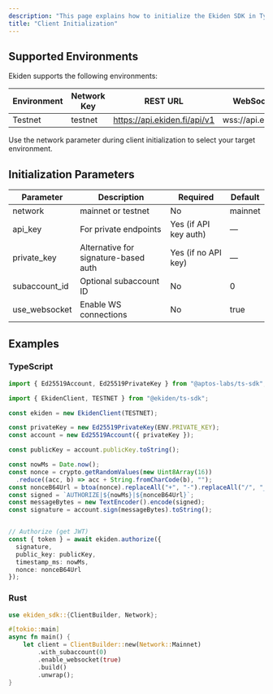 ```yaml
---
description: "This page explains how to initialize the Ekiden SDK in TypeScript, Python, and Rust. Initialization sets up your client to interact with Ekiden's REST and WebSocket APIs. You can operate in either public mode (read-only access) or authenticated mode (private endpoints and trading)."
title: "Client Initialization"
---
```


## Supported Environments

Ekiden supports the following environments:

| Environment | Network Key | REST URL                             | WebSocket URL                  |
| ----------- | ----------- | ------------------------------------ | ------------------------------ |
| Testnet     | testnet     | https://api.ekiden.fi/api/v1         | wss://api.ekiden.fi/ws         |

Use the network parameter during client initialization to select your target environment.

## Initialization Parameters

| Parameter     | Description                          | Required              | Default |
| ------------- | ------------------------------------ | --------------------- | ------- |
| network       | mainnet or testnet                   | No                    | mainnet |
| api_key       | For private endpoints                | Yes (if API key auth) | —       |
| private_key   | Alternative for signature-based auth | Yes (if no API key)   | —       |
| subaccount_id | Optional subaccount ID               | No                    | 0       |
| use_websocket | Enable WS connections                | No                    | true    |

## Examples

### TypeScript

```ts
import { Ed25519Account, Ed25519PrivateKey } from "@aptos-labs/ts-sdk";

import { EkidenClient, TESTNET } from "@ekiden/ts-sdk";

const ekiden = new EkidenClient(TESTNET);

const privateKey = new Ed25519PrivateKey(ENV.PRIVATE_KEY);
const account = new Ed25519Account({ privateKey });

const publicKey = account.publicKey.toString();

const nowMs = Date.now();
const nonce = crypto.getRandomValues(new Uint8Array(16))
  .reduce((acc, b) => acc + String.fromCharCode(b), "");
const nonceB64Url = btoa(nonce).replaceAll("+", "-").replaceAll("/", "_").replaceAll("=", "");
const signed = `AUTHORIZE|${nowMs}|${nonceB64Url}`;
const messageBytes = new TextEncoder().encode(signed);
const signature = account.sign(messageBytes).toString();


// Authorize (get JWT)
const { token } = await ekiden.authorize({
  signature,
  public_key: publicKey,
  timestamp_ms: nowMs,
  nonce: nonceB64Url
});

```

### Rust

```rust
use ekiden_sdk::{ClientBuilder, Network};

#[tokio::main]
async fn main() {
    let client = ClientBuilder::new(Network::Mainnet)
        .with_subaccount(0)
        .enable_websocket(true)
        .build()
        .unwrap();
}
```